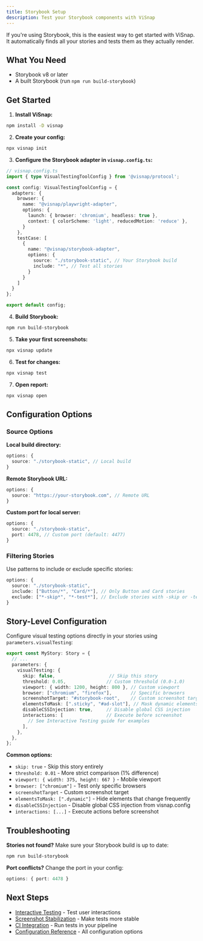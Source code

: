 ```yaml
---
title: Storybook Setup
description: Test your Storybook components with ViSnap
---
```


If you're using Storybook, this is the easiest way to get started with ViSnap. It automatically finds all your stories and tests them as they actually render.

## What You Need

- Storybook v8 or later
- A built Storybook (run `npm run build-storybook`)

## Get Started

1. **Install ViSnap:**
```bash
npm install -D visnap
```

2. **Create your config:**
```bash
npx visnap init
```

3. **Configure the Storybook adapter in `visnap.config.ts`:**
```typescript
// visnap.config.ts
import { type VisualTestingToolConfig } from '@visnap/protocol';

const config: VisualTestingToolConfig = {
  adapters: {
    browser: {
      name: "@visnap/playwright-adapter",
      options: {
        launch: { browser: 'chromium', headless: true },
        context: { colorScheme: 'light', reducedMotion: 'reduce' },
      }
    },
    testCase: [
      {
        name: "@visnap/storybook-adapter",
        options: {
          source: "./storybook-static", // Your Storybook build
          include: "*", // Test all stories
        }
      }
    ]
  }
};

export default config;
```

4. **Build Storybook:**
```bash
npm run build-storybook
```

5. **Take your first screenshots:**
```bash
npx visnap update
```

6. **Test for changes:**
```bash
npx visnap test
```

7. **Open report:**
```bash
npx visnap open
```

## Configuration Options

### Source Options

**Local build directory:**
```typescript
options: {
  source: "./storybook-static", // Local build
}
```

**Remote Storybook URL:**
```typescript
options: {
  source: "https://your-storybook.com", // Remote URL
}
```

**Custom port for local server:**
```typescript
options: {
  source: "./storybook-static",
  port: 4478, // Custom port (default: 4477)
}
```

### Filtering Stories

Use patterns to include or exclude specific stories:

```typescript
options: {
  source: "./storybook-static",
  include: ["Button/*", "Card/*"], // Only Button and Card stories
  exclude: ["*-skip*", "*-test*"], // Exclude stories with -skip or -test in name
}
```

## Story-Level Configuration

Configure visual testing options directly in your stories using `parameters.visualTesting`:

```typescript
export const MyStory: Story = {
  // ...
  parameters: {
    visualTesting: {
      skip: false,                    // Skip this story
      threshold: 0.05,               // Custom threshold (0.0-1.0)
      viewport: { width: 1200, height: 800 }, // Custom viewport
      browser: ["chromium", "firefox"],       // Specific browsers
      screenshotTarget: "#storybook-root",    // Custom screenshot target
      elementsToMask: [".sticky", "#ad-slot"], // Mask dynamic elements
      disableCSSInjection: true,     // Disable global CSS injection
      interactions: [                // Execute before screenshot
        // See Interactive Testing guide for examples
      ],
    },
  },
};
```

**Common options:**
- `skip: true` - Skip this story entirely
- `threshold: 0.01` - More strict comparison (1% difference)
- `viewport: { width: 375, height: 667 }` - Mobile viewport
- `browser: ["chromium"]` - Test only specific browsers
- `screenshotTarget` - Custom screenshot target
- `elementsToMask: [".dynamic"]` - Hide elements that change frequently
- `disableCSSInjection` - Disable global CSS injection from visnap.config
- `interactions: [...]` - Execute actions before screenshot

## Troubleshooting

**Stories not found?** Make sure your Storybook build is up to date:
```bash
npm run build-storybook
```

**Port conflicts?** Change the port in your config:
```typescript
options: { port: 4478 }
```

## Next Steps

- [Interactive Testing](/docs/guides/interactive-testing) - Test user interactions
- [Screenshot Stabilization](/docs/guides/screenshot-stabilization) - Make tests more stable
- [CI Integration](/docs/guides/ci-integration) - Run tests in your pipeline
- [Configuration Reference](/docs/reference/configuration) - All configuration options
